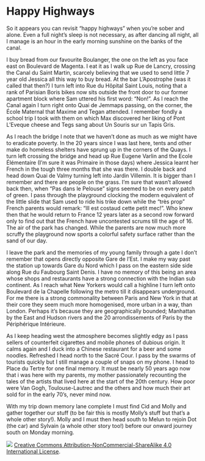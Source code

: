 # Happy Highways

So it appears you can revisit “happy highways” when you're sober and alone. Even a full night's sleep is not necessary, as after dancing all night, all I manage is an hour in the early morning sunshine on the banks of the canal.

I buy bread from our favourite Boulanger, the one on the left as you face east on Boulevard de Magenta. I eat it as I walk up Rue de Lancry, crossing the Canal du Saint Martin, scarcely believing that we used to send little 7 year old Jessica all this way to buy bread. At the bar L’Apostrophe (was it called that then?) I turn left into Rue du Hôpital Saint Louis, noting that a rank of Parisian Boris bikes now sits outside the front door to our former apartment block where Sam uttered his first word: “Non!”. As I reach the Canal again I turn right onto Quai de Jemmaps passing, on the corner, the École Maternal that Maxime and Tegan attended. I remember fondly a school trip I took with them on which Max discovered her liking of Pont L’Eveque cheese and Tegs sang about Un Souris sur un Tapis Gris.

As I reach the bridge I note that we haven't done as much as we might have to eradicate poverty. In the 20 years since I was last here, tents and other make do homeless shelters have sprung up in the corners of the Quays. I turn left crossing the bridge and head up Rue Eugene Varlin and the Ecole Élémentaire (I'm sure it was Primaire in those days) where Jessica learnt her French in the tough three months that she was there. I double back and head down Quai de Valmy turning left into Jardin Villemin. It is bigger than I remember and there are people on the grass. I'm sure that wasn't allowed back then, when “Pas dans le Pelouse” signs seemed to be on every patch of green. I pass through the playground clocking the modern equivalent of the little slide that Sam used to ride his trike down while the “très prop” French parents would remark: “lll est costaud cette petit mec!”. Who knew then that he would return to France 12 years later as a second row forward only to find out that the French have uncontested scrums till the age of 16. The air of the park has changed. While the parents are now much more scruffy the playground now sports a colorful safety surface rather than the sand of our day.

I leave the park and the memories of my young family through a gate I don't remember that opens directly opposite Gare de l’Est. I make my way past the station up towards Gare du Nord which I pass on the eastern side side along Rue du Faubourg Saint Denis. I have no memory of this being an area whose shops and restaurants have a strong connection with the Indian sub continent. As I reach what New Yorkers would call a highline I turn left onto Boulevard de la Chapelle following the metro till it disappears underground. For me there is a strong commonality between Paris and New York in that at their core they seem much more homogenised, more urban in a way, than London. Perhaps it's because they are geographically bounded; Manhattan by the East and Hudson rivers and the 20 arrondissements of Paris by the Périphérique Intérieure.

As I keep heading west the atmosphere becomes slightly edgy as I pass sellers of counterfeit cigarettes and mobile phones of dubious origin. It calms again and I duck into a Chinese restaurant for a beer and some noodles. Refreshed I head north to the Sacré Cour. I pass by the swarms of tourists quickly but I still manage a couple of snaps on my phone. I head to Place du Tertre for one final memory. It must be nearly 50 years ago now that i was here with my parents, my mother passionately recounting the tales of the artists that lived here at the start of the 20th century. How poor were Van Gogh, Toulouse-Lautrec and the others and how much their art sold for in the early 70’s, never mind now.

With my trip down memory lane complete I must find Cid and Molly and gather together our stuff (to be fair this is mostly Molly's stuff but that's a whole other story!). Molly and I must then head south to Melun to rejoin Dot (the car) and Sylvain (a whole other story too!) before our onward journey south on Monday morning.

![](images/by-nc-sa4-0.png)
[Creative Commons Attribution-NonCommercial-ShareAlike 4.0 International License](href="http://creativecommons.org/licenses/by-nc-sa/4.0/).
